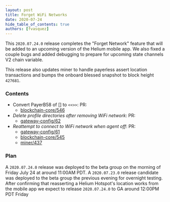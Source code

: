 ```yaml
---
layout: post
title: Forget WiFi Networks
date: 2020-07-24
hide_table_of_contents: true
authors: [fvasquez]
---
```


This `2020.07.24.0` release completes the "Forget Network" feature that will be added to an upcoming
version of the Helium mobile app. We also fixed a couple bugs and added debugging to prepare for
upcoming state channels V2 chain variable.

<!--truncate-->

This release also updates miner to handle payerless assert location transactions and bumps the
onboard blessed snapshot to block height `427681`.

### Contents

- Convert PayerB58 of [] to `<<>>`: PR:
  - [blockchain-core/546](https://github.com/helium/blockchain-core/pull/546)
- _Delete profile directories after removing WiFi network_: PR:
  - [gateway-config/62](https://github.com/helium/gateway-config/pull/62)
- _Reattempt to connect to WiFi network when agent off_: PR:
  - [gateway-config/61](https://github.com/helium/gateway-config/pull/61)
  - [blockchain-core/545](https://github.com/helium/blockchain-core/pull/545)
  - [miner/437](https://github.com/helium/miner/pull/437)

### Plan

A `2020.07.24.0` release was deployed to the beta group on the morning of Friday July 24 at around
11:00AM PDT. A `2020.07.23.0` release candidate was deployed to the beta group the previous evening
for overnight testing. After confirming that reasserting a Helium Hotspot's location works from the
mobile app we expect to release `2020.07.24.0` to GA around 12:00PM PDT Friday
